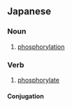 ==Japanese==
{{ja-kanjitab|りん|さん|か|yomi=o}}

===Noun===
{{ja-noun|りんさんか}}

# {{lb|ja|biochemistry|sort=りんさんか}} [[phosphorylation]]

===Verb===
{{ja-verb-suru|りんさんか}}

# [[phosphorylate]]

====Conjugation====
{{ja-suru|りんさんか}}